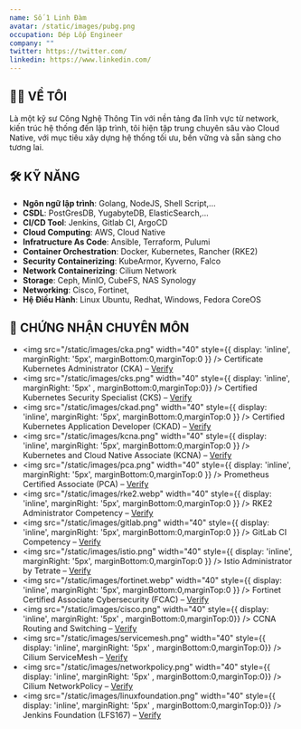 ```yaml
---
name: Số 1 Linh Đàm
avatar: /static/images/pubg.png
occupation: Dép Lốp Engineer
company: ""
twitter: https://twitter.com/
linkedin: https://www.linkedin.com/
---
```


## 👨‍💻 VỀ TÔI
Là một kỹ sư Công Nghệ Thông Tin với nền tảng đa lĩnh vực từ network, kiến trúc hệ thống đến lập trình, tôi hiện tập trung chuyên sâu vào Cloud Native, với mục tiêu xây dựng hệ thống tối ưu, bền vững và sẵn sàng cho tương lai.

## 🛠️ KỸ NĂNG

- **Ngôn ngữ lập trình**: Golang, NodeJS, Shell Script,...
- **CSDL**: PostGresDB, YugabyteDB, ElasticSearch,...
- **CI/CD Tool**: Jenkins, Gitlab CI, ArgoCD
- **Cloud Computing**: AWS, Cloud Native
- **Infratructure As Code**: Ansible, Terraform, Pulumi
- **Container Orchestration**: Docker, Kubernetes, Rancher (RKE2)
- **Security Containerizing**: KubeArmor, Kyverno, Falco
- **Network Containerizing**: Cilium Network
- **Storage**: Ceph, MinIO, CubeFS, NAS Synology
- **Networking**: Cisco, Fortinet,
- **Hệ Điều Hành**: Linux Ubuntu, Redhat, Windows, Fedora CoreOS

## 🏅 CHỨNG NHẬN CHUYÊN MÔN

- <img src="/static/images/cka.png" width="40" style={{ display: 'inline', marginRight: '5px', marginBottom:0,marginTop:0 }} />
  Certificate Kubernetes Administrator (CKA) – <a href="https://training.linuxfoundation.org/certification/certified-kubernetes-administrator-cka/" target="_blank" rel="noopener noreferrer">Verify</a>
- <img src="/static/images/cks.png" width="40" style={{ display: 'inline', marginRight: '5px' , marginBottom:0,marginTop:0}} />
  Certified Kubernetes Security Specialist (CKS) – <a href="https://training.linuxfoundation.org/certification/certified-kubernetes-security-specialist-cks/" target="_blank" rel="noopener noreferrer">Verify</a>
- <img src="/static/images/ckad.png" width="40" style={{ display: 'inline', marginRight: '5px', marginBottom:0,marginTop:0 }} />
  Certified Kubernetes Application Developer (CKAD) – <a href="https://training.linuxfoundation.org/certification/certified-kubernetes-application-developer-ckad/" target="_blank" rel="noopener noreferrer">Verify</a>
- <img src="/static/images/kcna.png" width="40" style={{ display: 'inline', marginRight: '5px', marginBottom:0,marginTop:0 }} />
  Kubernetes and Cloud Native Associate (KCNA) – <a href="https://training.linuxfoundation.org/certification/kubernetes-and-cloud-native-associate-kcna/" target="_blank" rel="noopener noreferrer">Verify</a>
- <img src="/static/images/pca.png" width="40" style={{ display: 'inline', marginRight: '5px', marginBottom:0,marginTop:0 }} />
  Prometheus Certified Associate (PCA) – <a href="https://prometheus.io/press/2022-05-24-cncf-prometheus-certified-associate-exam/" target="_blank" rel="noopener noreferrer">Verify</a>
- <img src="/static/images/rke2.webp" width="40" style={{ display: 'inline', marginRight: '5px', marginBottom:0,marginTop:0 }} />
  RKE2 Administrator Competency – <a href="https://docs.rke2.io/" target="_blank" rel="noopener noreferrer">Verify</a>
- <img src="/static/images/gitlab.png" width="40" style={{ display: 'inline', marginRight: '5px', marginBottom:0,marginTop:0 }} />
  GitLab CI Competency – <a href="https://docs.gitlab.com/ee/ci/" target="_blank" rel="noopener noreferrer">Verify</a>
- <img src="/static/images/istio.png" width="40" style={{ display: 'inline', marginRight: '5px', marginBottom:0,marginTop:0 }} />
  Istio Administrator by Tetrate – <a href="https://istio.io/latest/docs/setup/getting-started/" target="_blank" rel="noopener noreferrer">Verify</a>
- <img src="/static/images/fortinet.webp" width="40" style={{ display: 'inline', marginRight: '5px', marginBottom:0,marginTop:0 }} />
  Fortinet Certified Associate Cybersecurity (FCAC) – <a href="https://www.fortinet.com/training/cybersecurity-certification/fcac" target="_blank" rel="noopener noreferrer">Verify</a>
- <img src="/static/images/cisco.png" width="40" style={{ display: 'inline', marginRight: '5px' , marginBottom:0,marginTop:0}} />
  CCNA Routing and Switching – <a href="https://www.cisco.com/site/us/en/learn/training-certifications/certifications/associate/ccna.html" target="_blank" rel="noopener noreferrer">Verify</a>
- <img src="/static/images/servicemesh.png" width="40" style={{ display: 'inline', marginRight: '5px' , marginBottom:0,marginTop:0}} />
  Cilium ServiceMesh – <a href="https://isovalent.com/product/" target="_blank" rel="noopener noreferrer">Verify</a>
- <img src="/static/images/networkpolicy.png" width="40" style={{ display: 'inline', marginRight: '5px' , marginBottom:0,marginTop:0}} />
  Cilium NetworkPolicy – <a href="https://isovalent.com/product/" target="_blank" rel="noopener noreferrer">Verify</a>
- <img src="/static/images/linuxfoundation.png" width="40" style={{ display: 'inline', marginRight: '5px' , marginBottom:0,marginTop:0}} />
  Jenkins Foundation (LFS167) – <a href="https://isovalent.com/product/" target="_blank" rel="noopener noreferrer">Verify</a>

